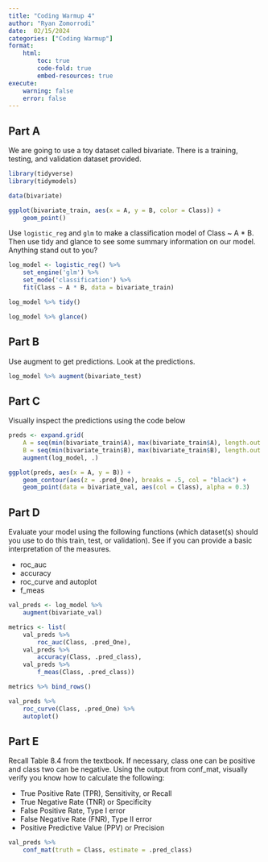 ```yaml
---
title: "Coding Warmup 4"
author: "Ryan Zomorrodi"
date:  02/15/2024
categories: ["Coding Warmup"]
format: 
    html:
        toc: true
        code-fold: true
        embed-resources: true
execute:
    warning: false
    error: false
---
```


## Part A
We are going to use a toy dataset called bivariate. There is a training, testing, and validation dataset provided.
```r
library(tidyverse)
library(tidymodels)

data(bivariate)

ggplot(bivariate_train, aes(x = A, y = B, color = Class)) +
    geom_point()
```

Use `logistic_reg` and `glm` to make a classification model of Class ~ A * B. Then use tidy and glance to see some summary information on our model. Anything stand out to you?

``` r
log_model <- logistic_reg() %>%
    set_engine('glm') %>%
    set_mode('classification') %>%
    fit(Class ~ A * B, data = bivariate_train)

log_model %>% tidy()

log_model %>% glance()
```

## Part B
Use augment to get predictions. Look at the predictions.
``` r
log_model %>% augment(bivariate_test)
```

## Part C
Visually inspect the predictions using the code below

```r
preds <- expand.grid(
    A = seq(min(bivariate_train$A), max(bivariate_train$A), length.out = 100),
    B = seq(min(bivariate_train$B), max(bivariate_train$B), length.out = 100)) %>%
    augment(log_model, .)

ggplot(preds, aes(x = A, y = B)) +
    geom_contour(aes(z = .pred_One), breaks = .5, col = "black") + 
    geom_point(data = bivariate_val, aes(col = Class), alpha = 0.3)
```

## Part D
Evaluate your model using the following functions (which dataset(s) should you use to do this train, test, or validation). See if you can provide a basic interpretation of the measures.

* roc_auc
* accuracy
* roc_curve and autoplot
* f_meas
``` r
val_preds <- log_model %>% 
    augment(bivariate_val)

metrics <- list(
    val_preds %>%
        roc_auc(Class, .pred_One),
    val_preds %>%
        accuracy(Class, .pred_class),
    val_preds %>%
        f_meas(Class, .pred_class))

metrics %>% bind_rows()
```

``` r
val_preds %>% 
    roc_curve(Class, .pred_One) %>%
    autoplot()
```

## Part E
Recall Table 8.4 from the textbook. If necessary, class one can be positive and class two can be negative. Using the output from conf_mat, visually verify you know how to calculate the following:

* True Positive Rate (TPR), Sensitivity, or Recall
* True Negative Rate (TNR) or Specificity
* False Positive Rate, Type I error
* False Negative Rate (FNR), Type II error
* Positive Predictive Value (PPV) or Precision
```r
val_preds %>% 
    conf_mat(truth = Class, estimate = .pred_class)
```
